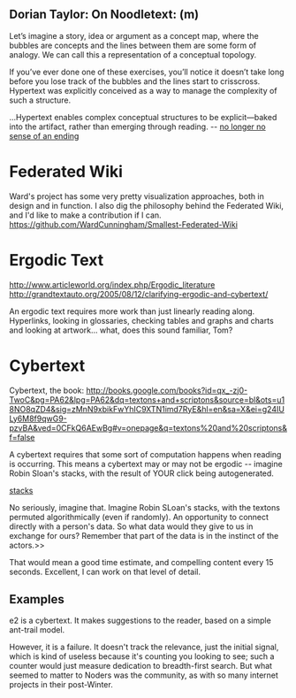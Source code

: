 == Dorian Taylor: On Noodletext: (m) ==

Let’s imagine a story, idea or argument as a concept map, where the bubbles are
concepts and the lines between them are some form of analogy. We can call this a
representation of a conceptual topology. 

If you’ve ever done one of these exercises, you’ll notice it doesn’t take long
before you lose track of the bubbles and the lines start to crisscross.
Hypertext was explicitly conceived as a way to manage the complexity of such a
structure.

...Hypertext enables complex conceptual structures to be explicit—baked into the
artifact, rather than emerging through reading. 
-- [[no longer no sense of an ending]]

= Federated Wiki =
Ward's project has some very pretty visualization approaches, both in design and
in function. I also dig the philosophy behind the Federated Wiki, and I'd like
to make a contribution if I can. 
https://github.com/WardCunningham/Smallest-Federated-Wiki

= Ergodic Text =
http://www.articleworld.org/index.php/Ergodic_literature
http://grandtextauto.org/2005/08/12/clarifying-ergodic-and-cybertext/

An ergodic text requires more work than just linearly reading along. Hyperlinks,
looking in glossaries, checking tables and graphs and charts and looking at
artwork... what, does this sound familiar, Tom? 

= Cybertext =

Cybertext, the book:
http://books.google.com/books?id=qx_-zj0-TwoC&pg=PA62&lpg=PA62&dq=textons+and+scriptons&source=bl&ots=u18NO8qZD4&sig=zMnN9xbikFwYhIC9XTN1imd7RyE&hl=en&sa=X&ei=g24IULy6M8f9qwG9-pzvBA&ved=0CFkQ6AEwBg#v=onepage&q=textons%20and%20scriptons&f=false

A cybertext requires that some sort of computation happens when reading is
occurring. This means a cybertext may or may not be ergodic -- imagine Robin
Sloan's stacks, with the result of YOUR click being autogenerated.

[[stacks]]

No seriously, imagine that. Imagine Robin SLoan's stacks, with the textons
permuted algorithmically (even if randomly). An opportunity to connect directly
with a person's data. So what data would they give to us in exchange for ours?
Remember that part of the data is in the instinct of the actors.>>

That would mean a good time estimate, and compelling content every 15 seconds.
Excellent, I can work on that level of detail. 

== Examples == 
e2 is a cybertext. It makes suggestions to the reader, based on a simple
ant-trail model. 

However, it is a failure. It doesn't track the relevance, just the initial
signal, which is kind of useless because it's counting you looking to see; such
a counter would just measure dedication to breadth-first search. But what seemed
to matter to Noders was the community, as with so many internet projects in
their post-Winter. 


